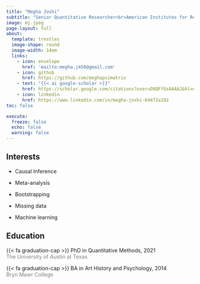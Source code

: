 ```yaml
---
title: "Megha Joshi"
subtitle: "Senior Quantitative Researcher<br>American Institutes for Research"
image: mj.jpeg
page-layout: full
about: 
  template: trestles
  image-shape: round
  image-width: 14em
  links:
    - icon: envelope
      href: 'mailto:megha.j456@gmail.com'
    - icon: github
      href: https://github.com/meghapsimatrix
    - text: "{{< ai google-scholar >}}"
      href: https://scholar.google.com/citations?user=D8QFfGsAAAAJ&hl=en
    - icon: linkedin
      href: https://www.linkedin.com/in/megha-joshi-64472a102
toc: false

execute: 
  freeze: false
  echo: false
  warning: false
---
```


::: grid
::: g-col-6
## Interests

-   Causal Inference

-   Meta-analysis

-   Bootstrapping

-   Missing data

-   Machine learning
:::

::: g-col-6
## Education

{{< fa graduation-cap >}} PhD in Quantitative Methods, 2021 <br> [The University of Austin at Texas]{style="color:grey;"}

{{< fa graduation-cap >}} BA in Art History and Psychology, 2014 <br> [Bryn Mawr College]{style="color:grey;"}
:::
:::

